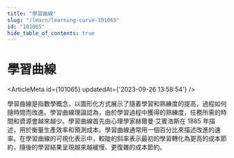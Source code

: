 ```yaml
---
title: "學習曲線"
slug: "/learn/learning-curve-101065"
id: "101065"
hide_table_of_contents: true
---
```



# 學習曲線

<ArticleMeta id={101065} updatedAt={'2023-09-26 13:58:54'} />
<div className='border-solid border-b border-t-0 my-4 border-[var(--ifm-color-gray-300)]' />

學習曲線是指數學概念，以圖形化方式展示了隨着學習和熟練度的提高，過程如何隨時間而改進。學習曲線理論認為，由於學習過程中獲得的熟練度，任務所需的時間和資源會越來越少。學習曲線首先由心理學家赫爾曼·艾賓浩斯在 1885 年描述，用於衡量生產效率和預測成本。學習曲線通常用一個百分比來描述改進的速率。在學習曲線的可視化表示中，較陡的斜率表示最初的學習轉化為更高的成本節約，隨後的學習結果呈現越來越緩慢、更復雜的成本節約。
